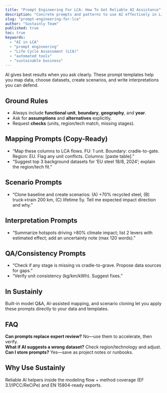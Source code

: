 ```yaml
---
title: "Prompt Engineering For LCA: How To Get Reliable AI Assistance"
description: "Concrete prompts and patterns to use AI effectively in Life Cycle Assessment—data mapping, checks, scenarios, and interpretation."
slug: "prompt-engineering-for-lca"
author: "Sustainly Team"
published: true
toc: true
keywords:
  - "AI in LCA"
  - "prompt engineering"
  - "Life Cycle Assessment (LCA)"
  - "automated tools"
  - "sustainable business"
---
```


AI gives best results when you ask clearly. These prompt templates help you map data, choose datasets, create scenarios, and write interpretations you can defend.

## Ground Rules
- Always include **functional unit**, **boundary**, **geography**, and **year**.  
- Ask for **assumptions** and **alternatives** explicitly.  
- Request **checks** (units, region/tech match, missing stages).

## Mapping Prompts (Copy-Ready)
- “Map these columns to LCA flows. FU: 1 unit. Boundary: cradle-to-gate. Region: EU. Flag any unit conflicts. Columns: [paste table].”
- “Suggest top 3 background datasets for ‘EU steel 18/8, 2024’; explain the region/tech fit.”

## Scenario Prompts
- “Clone baseline and create scenarios: (A) +70% recycled steel, (B) truck→train 200 km, (C) lifetime 5y. Tell me expected impact direction and why.”

## Interpretation Prompts
- “Summarize hotspots driving >80% climate impact; list 2 levers with estimated effect; add an uncertainty note (max 120 words).”

## QA/Consistency Prompts
- “Check if any stage is missing vs cradle-to-grave. Propose data sources for gaps.”  
- “Verify unit consistency (kg/km/kWh). Suggest fixes.”

## In Sustainly
Built-in model Q&A, AI-assisted mapping, and scenario cloning let you apply these prompts directly to your data and templates.

## FAQ
**Can prompts replace expert review?** No—use them to accelerate, then verify.  
**What if AI suggests a wrong dataset?** Check region/technology and adjust.  
**Can I store prompts?** Yes—save as project notes or runbooks.

## Why Use Sustainly
Reliable AI helpers inside the modeling flow + method coverage (EF 3.1/IPCC/ReCiPe) and EN 15804-ready exports.
